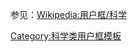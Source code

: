 {{Userbox
  |border-c = #FFD51C
  |border-s = 3
  |id-c     = #000000
  |id-s     = 0
  |id-fc    = #000000
  |info-c   = black
  |info-s   = 10
  |info-fc  = white
  |id       = [[Image:Anomalocaris model.jpg|60px]]
  |info     = 這個用戶對'''[[古生物學|<span style="color:#FFD51C;">古生物學</span>]]'''很感興趣。
}}
<noinclude>
<p style="clear: both; padding-top: 2em">
参见：[[Wikipedia:用户框/科学]]
</p>
[[Category:科学类用户框模板]]
</noinclude>